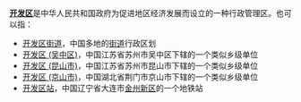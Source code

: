 '''[[开发区|开发区]]'''是中华人民共和国政府为促进地区经济发展而设立的一种行政管理区。也可以指：
*[[开发区街道|开发区街道]]，中国多地的[[街道_(行政区划)|街道]]行政区划
*[[开发区_(吴中区)|开发区 (吴中区)]]，中国江苏省苏州市吴中区下辖的一个类似乡级单位
*[[开发区_(昆山市)|开发区 (昆山市)]]，中国江苏省苏州市昆山市下辖的一个类似乡级单位
*[[开发区_(京山市)|开发区 (京山市)]]，中国湖北省荆门市京山市下辖的一个类似乡级单位
*[[开发区站|开发区站]]，中国辽宁省大连市[[金州新区|金州新区]]的一个地铁站

{{disambig|cat=三字中国相关消歧义}}